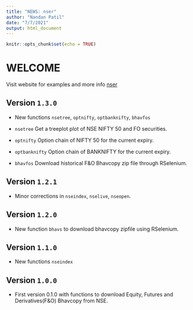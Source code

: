 ---
title: "NEWS: nser"
author: "Nandan Patil"
date: "7/7/2021"
output: html_document
---

```{r setup, include=FALSE}
knitr::opts_chunk$set(echo = TRUE)
```

# WELCOME

Visit website for examples and more info [nser](https://nandp1.github.io/nser/)

## Version `1.3.0`

* New functions `nsetree`, `optnifty`, `optbanknifty`, `bhavfos`

* `nsetree` Get a treeplot plot of NSE NIFTY 50 and FO securities. 

* `optnifty` Option chain of NIFTY 50 for the current expiry. 

* `optbanknifty` Option chain of BANKNIFTY for the current expiry. 

* `bhavfos` Download historical F&O Bhavcopy zip file through RSelenium. 

## Version `1.2.1`

* Minor corrections in ```nseindex```, ```nselive```, ```nseopen```. 

## Version `1.2.0`

* New function ```bhavs``` to download bhavcopy zipfile using RSelenium.

## Version `1.1.0`

* New functions ```nseindex```

## Version `1.0.0`

* First version 0.1.0 with  functions to download Equity, Futures and Derivatives(F&O) Bhavcopy from NSE. 








